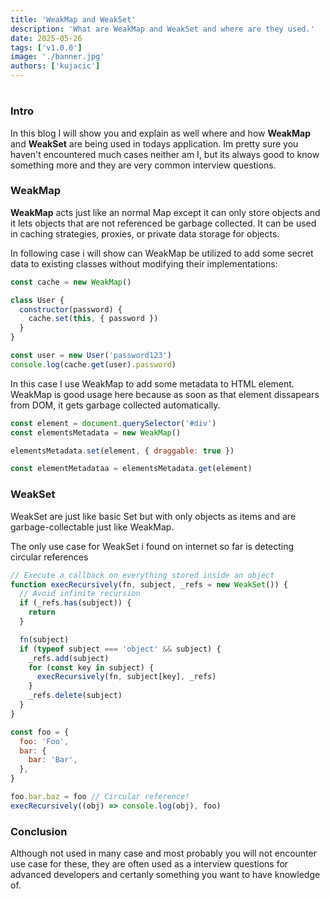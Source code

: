 ```yaml
---
title: 'WeakMap and WeakSet'
description: 'What are WeakMap and WeakSet and where are they used.'
date: 2025-05-26
tags: ['v1.0.0']
image: './banner.jpg'
authors: ['kujacic']
---
```


#

### Intro

In this blog I will show you and explain as well where and how **WeakMap** and **WeakSet** are being used in todays application.
Im pretty sure you haven't encountered much cases neither am I, but its always good to know something more and they are very common interview questions.

### WeakMap

**WeakMap** acts just like an normal Map except it can only store objects and it lets objects that are not referenced be garbage collected. It can be used in caching strategies, proxies, or private data storage for objects.

In following case i will show can WeakMap be utilized to add some secret data to existing classes without modifying their implementations:

```javascript
const cache = new WeakMap()

class User {
  constructor(password) {
    cache.set(this, { password })
  }
}

const user = new User('password123')
console.log(cache.get(user).password)
```

In this case I use WeakMap to add some metadata to HTML element. WeakMap is good usage here because as soon as that element dissapears from DOM, it gets garbage collected automatically.

```javascript
const element = document.querySelector('#div')
const elementsMetadata = new WeakMap()

elementsMetadata.set(element, { draggable: true })

const elementMetadataa = elementsMetadata.get(element)
```

### WeakSet

WeakSet are just like basic Set but with only objects as items and are garbage-collectable just like WeakMap.

The only use case for WeakSet i found on internet so far is detecting circular references

```javascript
// Execute a callback on everything stored inside an object
function execRecursively(fn, subject, _refs = new WeakSet()) {
  // Avoid infinite recursion
  if (_refs.has(subject)) {
    return
  }

  fn(subject)
  if (typeof subject === 'object' && subject) {
    _refs.add(subject)
    for (const key in subject) {
      execRecursively(fn, subject[key], _refs)
    }
    _refs.delete(subject)
  }
}

const foo = {
  foo: 'Foo',
  bar: {
    bar: 'Bar',
  },
}

foo.bar.baz = foo // Circular reference!
execRecursively((obj) => console.log(obj), foo)
```

### Conclusion

Although not used in many case and most probably you will not encounter use case for these, they are often used as a interview questions for advanced developers and certanly something you want to have knowledge of.
